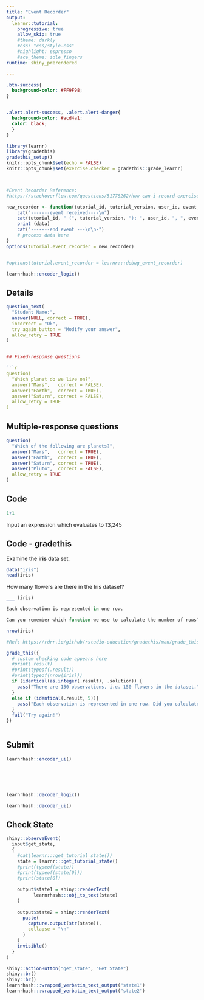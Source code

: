 ```yaml
---
title: "Event Recorder"
output: 
  learnr::tutorial:
    progressive: true
    allow_skip: true
    #theme: darkly
    #css: "css/style.css"
    #highlight: espresso
    #ace_theme: idle_fingers
runtime: shiny_prerendered

---
```


```css
.btn-success{
  background-color: #FF9F98;
}


.alert.alert-success, .alert.alert-danger{
  background-color: #acd4a1;
  color: black;
  }
}
```




```r

library(learnr)
library(gradethis)
gradethis_setup()
knitr::opts_chunk$set(echo = FALSE)
knitr::opts_chunk$set(exercise.checker = gradethis::grade_learnr)



#Event Recorder Reference:
#https://stackoverflow.com/questions/51778262/how-can-i-record-exercise-submission-in-a-learnr-r-tutorial

new_recorder <- function(tutorial_id, tutorial_version, user_id, event, data) {
    cat("-------event received----\n")
    cat(tutorial_id, " (", tutorial_version, "): ", user_id, ", ", event, "\n", data$label, ", ", data$answers, ", ", data$correct, ",\n", sep = "")
    print (data)
    cat("-------end event ---\n\n-")
    # process data here
}
options(tutorial.event_recorder = new_recorder)


#options(tutorial.event_recorder = learnr:::debug_event_recorder)
```





```r
learnrhash::encoder_logic()
```


## Details

```r
question_text(
  "Student Name:",
  answer(NULL, correct = TRUE),
  incorrect = "Ok",
  try_again_button = "Modify your answer",
  allow_retry = TRUE
)


## Fixed-response questions

```r
question(
  "Which planet do we live on?",
  answer("Mars",   correct = FALSE),
  answer("Earth",  correct = TRUE),
  answer("Saturn", correct = FALSE),
  allow_retry = TRUE
)
```

## Multiple-response questions

```r
question(
  "Which of the following are planets?",
  answer("Mars",   correct = TRUE),
  answer("Earth",  correct = TRUE),
  answer("Saturn", correct = TRUE),
  answer("Pluto",  correct = FALSE),
  allow_retry = TRUE
)
```

## Code

```r
1+1
```

Input an expression which evaluates to 13,245

## Code - gradethis


Examine the **iris** data set.

```r
data("iris")
head(iris)
```

How many flowers are there in the Iris dataset?

```r
___ (iris)
```

```r
Each observation is represented in one row. 

Can you remember which function we use to calculate the number of rows?
```

```r
nrow(iris)
```

```r
#Ref: https://rdrr.io/github/rstudio-education/gradethis/man/grade_this.html

grade_this({
  # custom checking code appears here
  #print(.result)
  #print(typeof(.result))
  #print(typeof(nrow(iris)))
  if (identical(as.integer(.result), .solution)) {
    pass("There are 150 observations, i.e. 150 flowers in the dataset.")
  }
  else if (identical(.result, 5)){
    pass("Each observation is represented in one row. Did you calculate the number of columns instead of rows?")
  }
  fail("Try again!")
})



```

## Submit

```r
learnrhash::encoder_ui()
```


<br/><br/><br/>

```r
learnrhash::decoder_logic()
```

```r
learnrhash::decoder_ui()
```


## Check State

```r
shiny::observeEvent(
  input$get_state, 
  {
    #cat(learnr:::get_tutorial_state())
    state = learnr:::get_tutorial_state()
    #print(typeof(state))
    #print(typeof(state[0]))
    #print(state[0])
    
    output$state1 = shiny::renderText(
          learnrhash:::obj_to_text(state)
    )
    
    output$state2 = shiny::renderText(
      paste(
        capture.output(str(state)),
        collapse = "\n"
      )
    )
    invisible()
  }
)
```

```r
shiny::actionButton("get_state", "Get State")
shiny::br()
shiny::br()
learnrhash:::wrapped_verbatim_text_output("state1")
learnrhash:::wrapped_verbatim_text_output("state2")
```

